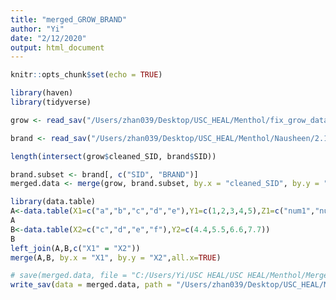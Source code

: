```yaml
---
title: "merged_GROW_BRAND"
author: "Yi"
date: "2/12/2020"
output: html_document
---
```


```r
knitr::opts_chunk$set(echo = TRUE)
```

```r
library(haven)
library(tidyverse)
```

```r
grow <- read_sav("/Users/zhan039/Desktop/USC_HEAL/Menthol/fix_grow_data.sav")

brand <- read_sav("/Users/zhan039/Desktop/USC_HEAL/Menthol/Nausheen/2.10.20 updated data set with CTSI.sav")
```

```r
length(intersect(grow$cleaned_SID, brand$SID))
```

```r
brand.subset <- brand[, c("SID", "BRAND")]
merged.data <- merge(grow, brand.subset, by.x = "cleaned_SID", by.y = "SID", all.x = TRUE)
```

```r
library(data.table)
A<-data.table(X1=c("a","b","c","d","e"),Y1=c(1,2,3,4,5),Z1=c("num1","num2","num3","num4","num5"))
A
B<-data.table(X2=c("c","d","e","f"),Y2=c(4.4,5.5,6.6,7.7))
B
left_join(A,B,c("X1" = "X2"))
merge(A,B, by.x = "X1", by.y = "X2",all.x=TRUE)
```

```r
# save(merged.data, file = "C:/Users/Yi/USC HEAL/USC HEAL/Menthol/Merged_GROW_BRAND.Rdata")
write_sav(data = merged.data, path = "/Users/zhan039/Desktop/USC_HEAL/Menthol/Merged_GROW_BRAND.sav")
```

